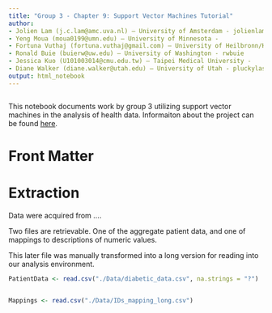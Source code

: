 ```yaml
---
title: "Group 3 - Chapter 9: Support Vector Machines Tutorial"
author: 
- Jolien Lam (j.c.lam@amc.uva.nl) – University of Amsterdam - jolienlam
- Yeng Moua (moua0199@umn.edu) – University of Minnesota - 
- Fortuna Vuthaj (fortuna.vuthaj@gmail.com) – University of Heilbronn/Heidelberg - 
- Ronald Buie (buierw@uw.edu) – University of Washington - rwbuie
- Jessica Kuo (U101003014@cmu.edu.tw) – Taipei Medical University - 
- Diane Walker (diane.walker@utah.edu) – University of Utah - pluckylass
output: html_notebook
---
```


```r

```

This notebook documents work by group 3 utilizing support vector machines in the analysis of health data. Informaiton about the project can be found [here](https://iphie2018.wordpress.com/academic-program/).

# Front Matter

# Extraction

Data were acquired from ....

Two files are retrievable. One of the aggregate patient data, and one of mappings to descriptions of numeric values.

This later file was manually transformed into a long version for reading into our analysis environment.

```r
PatientData <- read.csv("./Data/diabetic_data.csv", na.strings = "?")


Mappings <- read.csv("./Data/IDs_mapping_long.csv")

```


